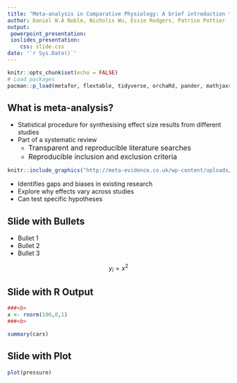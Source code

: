 ```yaml
---
title: "Meta-analysis in Comparative Physiology: A brief introduction to effect sizes and meta-analytic modelling"
author: Daniel W.A Noble, Nicholis Wu, Essie Rodgers, Patrice Pottier
output: 
 powerpoint_presentation:
 ioslides_presentation:
    css: slide.css
date: '`r Sys.Date()`'
---
```


```r
knitr::opts_chunk$set(echo = FALSE)
# Load packages
pacman::p_load(metafor, flextable, tidyverse, orchaRd, pander, mathjaxr, equatags, vembedr, magick)
```

## What is meta-analysis? {.firstslide}

- Statistical procedure for synthesising effect size results from different studies
- Part of a systematic review
  + <font size="3">Transparent and reproducible literature searches</font>
  + <font size="3">Reproducible inclusion and exclusion criteria</font>

```r
knitr::include_graphics("http://meta-evidence.co.uk/wp-content/uploads/2018/02/Presentation1-4-1024x576.png")
```

- Identifies gaps and biases in existing research
- Explore why effects vary across studies
- Can test specific hypotheses

## Slide with Bullets {.secondslide}

- Bullet 1
- Bullet 2
- Bullet 3

$$
y_{i} = x^2
$$

## Slide with R Output {.thirdslide}

```r
###<b>
x <- rnorm(100,0,1)
###<b>

summary(cars)
```

## Slide with Plot {.fourthslide}

```r
plot(pressure)
```

